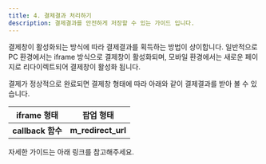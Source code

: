 ```yaml
---
title: 4. 결제결과 처리하기
description: 결제결과를 안전하게 저장할 수 있는 가이드 입니다.
---
```



결제창이 활성화되는 방식에 따라 결제결과를 획득하는 방법이 상이합니다.
일반적으로 PC 환경에서는 iframe 방식으로 결제창이 활성화되며,
모바일 환경에서는 새로운 페이지로 리다이렉트되어 결제창이 활성화 됩니다.

결제가 정상적으로 완료되면 결제창 형태에 따라 아래와 같이 결제결과를 받아 볼 수 있습니다.

|   iframe 형태   |      팝업 형태     |
|:---------------:|:------------------:|
|**callback 함수**|**m\_redirect\_url**|

자세한 가이드는 아래 링크를 참고해주세요.

<ContentRef slug="/ko/auth/guide/4/iframe" />

<ContentRef slug="/ko/auth/guide/4/redirect" />
